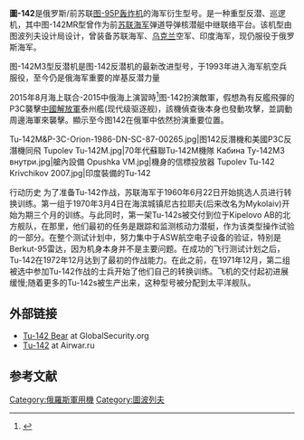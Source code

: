 {{copyedit|time=2020-04-09T09:30:33+00:00}}
{{軍用飛機
|名稱=图-142<br />Ту–142
|圖片= [[File:Tupolev_Tu-95_(6906568850).jpg|300px]]
|照片說明=俄罗斯海军装备的图142反潜巡逻机
|圖片2=
|照片說明2=
|類型=长距离反潜作战轰炸机
|代號=[[北约代号|北约代号]]：熊-E
|乘員=
|首飛=1968年7月18日
|服役=1970年5月
|退役=
|設計=[[圖波列夫設計局|圖波列夫設計局]]
|生產=
|產量=100
|造價=
|狀態=俄罗斯现役
|用戶={{USSR}}<br/>{{RUS}}<br/>{{UKR}}<br/>{{IND}}
|衍生=
|衍生自 =[[Tu-95轟炸機|圖-95 長程戰略轟炸機]]
|榮譽=
|長度=49.50米（162呎5吋）
|翼展=51.10米（167呎8吋）
|高度=12.12米（39呎9吋）
|翼面積=310平方米（3,330平方呎）
|空重=90,000公斤（198,000磅）
|載重=
|正常起飛重量=
|最大起飛重量=185，000公斤（407，855磅）
|發動機=
|功率=
|燃油量=
|最大速度=
|巡航速度=
|爬升率=
|實用升限=
|最大升限=
|最大航程=
|翼負荷=
|推重比=
|作戰半徑=
|滑跑距離=
|機槍=
|機炮=
|火箭=
|飛彈=
|炸彈=
|其他=
}}
'''圖-142'''是俄罗斯/前苏联[[Tu-95轟炸機|图-95P轰炸机]]的海军衍生型号。是一种重型反潜、巡逻机，其中图-142MR型曾作为前[[苏联海军|苏联海军]]弹道导弹核潜艇中继联络平台。该机型由图波列夫设计局设计，曾装备苏联海军、[[乌克兰|乌克兰]]空军、印度海军，现仍服役于俄罗斯海军。

图-142M3型反潜机是图-142反潜机的最新改进型号，于1993年进入海军航空兵服役，至今仍是俄海军重要的岸基反潜力量

2015年8月海上联合-2015中俄海上演習時<ref>{{Cite web |url=http://military.people.com.cn/n/2015/0825/c1011-27511211.html |title=中俄聯演看點多 |accessdate=2015-09-20 |archive-date=2015-10-01 |archive-url=https://web.archive.org/web/20151001231207/http://military.people.com.cn/n/2015/0825/c1011-27511211.html |dead-url=no }}</ref>图-142扮演敵軍，假想為有反艦飛彈的P3C襲擊[[中國解放軍|中國解放軍]]泰州艦(现代级驱逐舰)，該機偵查後本身也發動攻擊，並調動周邊海軍來襲擊。顯示至今图142在俄軍中依然扮演重要位置。
<gallery>
Tu-142M&P-3C-Orion-1986-DN-SC-87-00265.jpg|图142反潛機和美國P3C反潛機同飛
Tupolev Tu-142M.jpg|70年代蘇聯Tu-142M機隊
Кабина Ту-142МЗ внутри.jpg|艙內設備
Opushka VM.jpg|機身的信標投放器
Tupolev Tu-142 Krivchikov 2007.jpg|印度裝備的Tu-142
</gallery>
行动历史
为了准备Tu-142作战，苏联海军于1960年6月22日开始挑选人员进行转换训练。第一组于1970年3月4日在海滨城镇尼古拉耶夫(后来改名为Mykolaiv)开始为期三个月的训练。与此同时，第一架Tu-142s被交付到位于Kipelovo AB的北方舰队，在那里，他们最初的任务是跟踪和监测核动力潜艇，作为该类型操作试验的一部分。在整个测试计划中，努力集中于ASW航空电子设备的验证，特别是Berkut-95雷达，因为机身本身并不是主要问题。在成功的飞行测试计划之后，Tu-142在1972年12月达到了最初的作战能力。在此之前，在1971年12月，第二组被选中参加Tu-142作战的士兵开始了他们自己的转换训练。飞机的交付起初进展缓慢;随着更多的Tu-142s被生产出来，这种型号被分配到太平洋舰队。

==外部链接==
{{Commons category|Tupolev Tu-142}}
*[http://www.globalsecurity.org/military/world/russia/tu-142.htm Tu-142 Bear]{{Wayback|url=http://www.globalsecurity.org/military/world/russia/tu-142.htm |date=20121111211344 }} at GlobalSecurity.org
*[http://www.airwar.ru/enc/sea/tu142.html Тu-142]{{Wayback|url=http://www.airwar.ru/enc/sea/tu142.html |date=20130606080939 }} at Airwar.ru {{ru icon}}

==参考文献==
{{reflist}}

{{Tupolev aircraft}}

[[Category:俄羅斯軍用機|Category:俄羅斯軍用機]]
[[Category:圖波列夫|Category:圖波列夫]]
